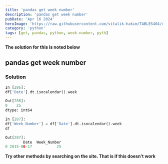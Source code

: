 ```yaml
---
title: 'pandas get week number'
description: 'pandas get week number'
pubDate: 'Apr 16 2024'
heroImage: 'https://raw.githubusercontent.com/vitalik-hakim/TABLES404/main/error_b/python.jpg'
category: 'python'
tags: [get, pandas, python, week-number, pyth]
---
```


**The solution for this is noted below**

## pandas get week number

### Solution

```python
In [286]:
df['Date'].dt.isocalendar().week

Out[286]:
0    25
dtype: int64

In [287]:
df['Week_Number'] = df['Date'].dt.isocalendar().week
df

Out[287]:
        Date  Week_Number
0 2015-06-17           25
```

**Try other methods by searching on the site. That is if this doesn't work**
